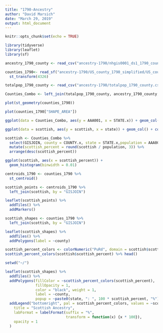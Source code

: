 ```yaml
---
title: "1790-Ancestry"
author: "David Marsich"
date: "March 29, 2019"
output: html_document
---
```


```r
knitr::opts_chunk$set(echo = TRUE)
```

```r
library(tidyverse)
library(leaflet)
library(sf)

ancestry_1790_county <- read_csv("ancestry-1790/nhgis0001_ds1_1790_county.csv")

counties_1790<- read_sf("ancestry-1790/US_county_1790_simplified/US_county_1790.shp")  %>% 
  st_transform(4326)

totalpop_1790_county <- read_csv("ancestry-1790/totalpop_1790_county.csv")

Counties_Combo <- left_join(totalpop_1790_county, ancestry_1790_county, by = "GISJOIN")

plot(st_geometry(counties_1790))
```

```r
plot(counties_1790["SHAPE_AREA"])
```

```r


ggplot(data = Counties_Combo, aes(y = AAA001, x = STATE.x)) + geom_col() + coord_flip() + labs(x = "State", y = "1790 Total Population")
```
```r
ggplot(data = scottish, aes(y = scottish, x = state)) + geom_col() + coord_flip() + labs(x = "State", y = "1790 Scottish Population")
```

```r
scottish <- Counties_Combo %>% 
  select(GISJOIN, county = COUNTY.x, state = STATE.x,population = AAA001, scottish = AAC002) %>% 
  mutate(scottish_percent = round(scottish / population, 3)) %>% 
  arrange(desc(scottish_percent))
```

```r
ggplot(scottish, aes(x = scottish_percent)) +
  geom_histogram(binwidth = 0.01)
```

```r
centroids_1790 <- counties_1790 %>% 
  st_centroid() 

scottish_points <- centroids_1790 %>% 
  left_join(scottish, by = "GISJOIN")

leaflet(scottish_points) %>% 
  addTiles() %>% 
  addMarkers()
```
```r
scottish_shapes <- counties_1790 %>% 
  left_join(scottish, by = "GISJOIN")

leaflet(scottish_shapes) %>% 
  addTiles() %>% 
  addPolygons(label = ~county)

```
```r
scottish_percent_colors <- colorNumeric("PuRd", domain = scottish$scottish_percent)
scottish_percent_colors(scottish$scottish_percent) %>% head()
```

```r
setwd("~/")

leaflet(scottish_shapes) %>% 
  addTiles() %>% 
  addPolygons(fillColor = ~scottish_percent_colors(scottish_percent),
              fillOpacity = 1,
              color = "black", weight = 1,
              label = ~county,
              popup = ~paste0(state, ": ", 100 * scottish_percent, "%")) %>% 
  addLegend("bottomright", pal = scottish_percent_colors, values = ~scottish_percent,
    title = "Scottish Ancestry",
    labFormat = labelFormat(suffix = "%",
                            transform = function(x) {x * 100}),
    opacity = 1
  )
```

